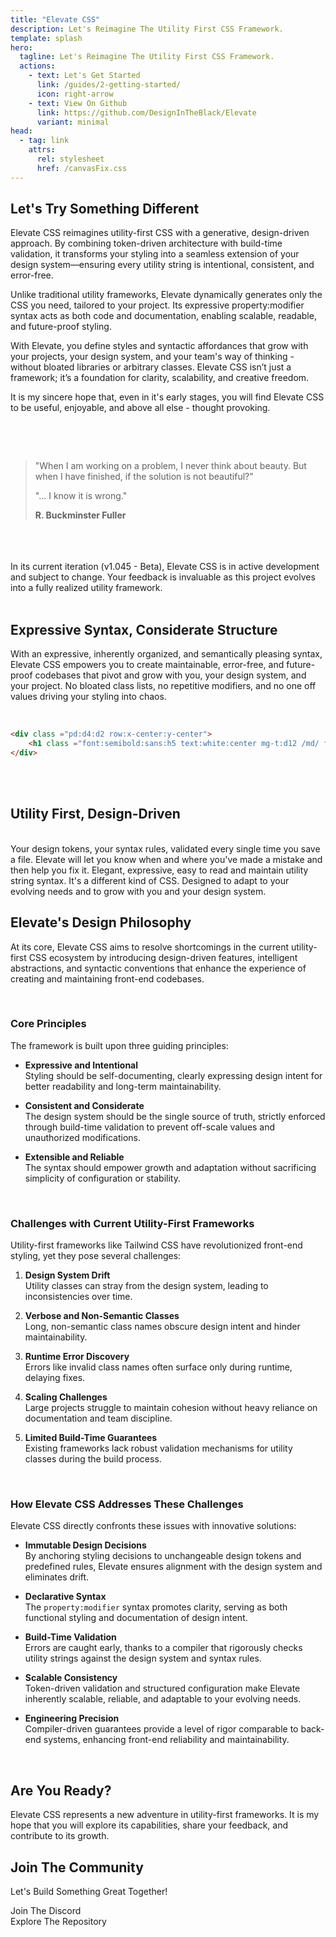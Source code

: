 ```yaml
---
title: "Elevate CSS"
description: Let's Reimagine The Utility First CSS Framework.
template: splash
hero:
  tagline: Let's Reimagine The Utility First CSS Framework.
  actions:
    - text: Let's Get Started
      link: /guides/2-getting-started/
      icon: right-arrow
    - text: View On Github
      link: https://github.com/DesignInTheBlack/Elevate
      variant: minimal
head:
  - tag: link
    attrs:
      rel: stylesheet
      href: /canvasFix.css 
---
```



<script is:inline>
  document.documentElement.dataset.theme = 'dark'
</script>

## Let's Try Something Different

Elevate CSS reimagines utility-first CSS with a generative, design-driven approach. By combining token-driven architecture with build-time validation, it transforms your styling into a seamless extension of your design system—ensuring every utility string is intentional, consistent, and error-free.

Unlike traditional utility frameworks, Elevate dynamically generates only the CSS you need, tailored to your project. Its expressive property:modifier syntax acts as both code and documentation, enabling scalable, readable, and future-proof styling.

With Elevate, you define styles and syntactic affordances that grow with your projects, your design system, and your team's way of thinking - without bloated libraries or arbitrary classes. Elevate CSS isn’t just a framework; it’s a foundation for clarity, scalability, and creative freedom.

It is my sincere hope that, even in it's early stages, you will find Elevate CSS to be useful, enjoyable, and above all else - thought provoking. 

<br/>


<div id = "starfield">
</div>
<div id="fluid-bg">

  <canvas id="MarqueeCanvas"></canvas>
</div>
<script src="/fluid.js" defer></script>
<br/>


> "When I am working on a problem, I never think about beauty. But when I have finished, if the solution is not beautiful?"
>
> "... I know it is wrong."
>
> **R. Buckminster Fuller**

<br/>
<br/>
<br/>

<Aside type="caution" title="Please Excuse Our Progress">
In its current iteration (v1.045 - Beta), Elevate CSS is in active development and subject to change. Your feedback is invaluable as this project evolves into a fully realized utility framework.
</Aside>

<br/>

## Expressive Syntax, Considerate Structure

With an expressive, inherently organized, and semantically pleasing syntax, Elevate CSS empowers you to create maintainable, error-free, 
and future-proof codebases that pivot and grow with you, your design system, and your project. No bloated class lists, no repetitive modifiers, and no one off
values driving your styling into chaos.

<br/>

```html
<div class ="pd:d4:d2 row:x-center:y-center">
    <h1 class ="font:semibold:sans:h5 text:white:center mg-t:d12 /md/ font:h3 /lg/ font:h1">Utility First, Design Driven.</h1>
</div>
```

<br/>
<br/>



## Utility First, Design-Driven

<br/>

<CardGrid stagger>
	<Card title="Build-Time Validation" icon="approve-check-circle">
		Your design tokens, your syntax rules, validated every single time you save a file.
	</Card>
	<Card title="Informative Error Handling" icon="warning">
		Elevate will let you know when and where you've made a mistake and then help you fix it. 
	</Card>
	<Card title="Semantically Pleasing Syntax" icon="seti:css">
		Elegant, expressive,  easy to read and maintain utility string syntax. It's a different kind of CSS.
	</Card>
	<Card title="Configurable and Extendable" icon="open-book">
		Designed to adapt to your evolving needs and to grow with you and your design system.
	</Card>
</CardGrid>

<br/>

## Elevate's Design Philosophy

At its core, Elevate CSS aims to resolve shortcomings in the current utility-first CSS ecosystem by introducing design-driven features, intelligent abstractions, and syntactic conventions that enhance the experience of creating and maintaining front-end codebases.

<br/>

### Core Principles

The framework is built upon three guiding principles:

- **Expressive and Intentional**  
   Styling should be self-documenting, clearly expressing design intent for better readability and long-term maintainability.

- **Consistent and Considerate**  
   The design system should be the single source of truth, strictly enforced through build-time validation to prevent off-scale values and unauthorized modifications.

- **Extensible and Reliable**  
   The syntax should empower growth and adaptation without sacrificing simplicity of configuration or stability.

<br/>


### Challenges with Current Utility-First Frameworks

Utility-first frameworks like Tailwind CSS have revolutionized front-end styling, yet they pose several challenges:

1. **Design System Drift**  
   Utility classes can stray from the design system, leading to inconsistencies over time.

2. **Verbose and Non-Semantic Classes**  
   Long, non-semantic class names obscure design intent and hinder maintainability.

3. **Runtime Error Discovery**  
   Errors like invalid class names often surface only during runtime, delaying fixes.

4. **Scaling Challenges**  
   Large projects struggle to maintain cohesion without heavy reliance on documentation and team discipline.

5. **Limited Build-Time Guarantees**  
   Existing frameworks lack robust validation mechanisms for utility classes during the build process.

<br/>


### How Elevate CSS Addresses These Challenges

Elevate CSS directly confronts these issues with innovative solutions:

- **Immutable Design Decisions**  
   By anchoring styling decisions to unchangeable design tokens and predefined rules, Elevate ensures alignment with the design system and eliminates drift.

- **Declarative Syntax**  
   The `property:modifier` syntax promotes clarity, serving as both functional styling and documentation of design intent.

- **Build-Time Validation**  
   Errors are caught early, thanks to a compiler that rigorously checks utility strings against the design system and syntax rules.

- **Scalable Consistency**  
   Token-driven validation and structured configuration make Elevate inherently scalable, reliable, and adaptable to your evolving needs.

- **Engineering Precision**  
   Compiler-driven guarantees provide a level of rigor comparable to back-end systems, enhancing front-end reliability and maintainability.

<br/>


## Are You Ready?

Elevate CSS represents a new adventure in utility-first frameworks. It is my hope that you will explore its capabilities, share your feedback, and contribute to its growth.

## Join The Community

Let's Build Something Great Together!


<div style="display: flex; align-items: center; gap: 0.5rem;">
  <Icon name="discord" />
  <a href="https://discord.gg/T3X2vBYA" style="text-decoration: none;">Join The Discord</a>
</div>
<div style="display: flex; align-items: center; gap: 0.5rem;">
  <Icon name="github" />
  <a href="https://github.com/DesignInTheBlack/Elevate" style="text-decoration: none;">Explore The Repository</a>
</div>